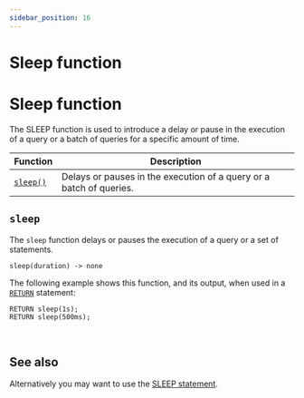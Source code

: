 ```yaml
---
sidebar_position: 16
---
```


# Sleep function

# Sleep function

The SLEEP function is used to introduce a delay or pause in the execution of a query or a batch of queries for a specific amount of time.

<table>
<thead>
  <tr>
    <th>Function</th>
    <th>Description</th>
  </tr>
</thead>
<tbody>
  <tr>
    <td><a href="#sleep"><code>sleep()</code></a></td>
    <td>Delays or pauses in the execution of a query or a batch of queries.</td>
  </tr>
</tbody>
</table>

## `sleep`

The `sleep` function delays or pauses the execution of a query or a set of statements.



```surql title="API DEFINITION"
sleep(duration) -> none
```
The following example shows this function, and its output, when used in a [`RETURN`](/docs/1.1.x/surrealql/statements/return) statement:

```surql
RETURN sleep(1s);
RETURN sleep(500ms);
```

<br />

## See also
Alternatively you may want to use the [SLEEP statement](/docs/1.1.x/surrealql/statements/sleep).